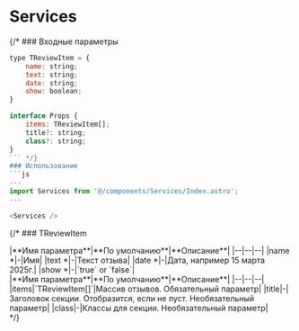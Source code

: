 # Services

{/* ### Входные параметры

```js
type TReviewItem = {
	name: string;
	text: string;
	date: string;
	show: boolean;
}

interface Props {
	items: TReviewItem[];
	title?: string;
	class?: string;
}
``` */}
### Использование
```js
---
import Services from '@/components/Services/Index.astro';
---

<Services />

```

{/* ### TReviewItem
<div class="*:!text-left mb-10">
    |**Имя параметра**|**По умолчанию**|**Описание**|
    |--|--|--|
	|name *|-|Имя|
    |text *|-|Текст отзыва|
    |date *|-|Дата, например 15 марта 2025г.|
    |show *|-|`true` or `false`|
</div>

<div class="*:!text-left mb-10">
    |**Имя параметра**|**По умолчанию**|**Описание**|
    |--|--|--|
	|items|`TReviewItem[]`|Массив отзывов. Обязательный параметр|
	|title|-|Заголовок секции. Отобразится, если не пуст. Необязательный параметр|
	|class|-|Классы для секции. Необязательный параметр|
</div> */}